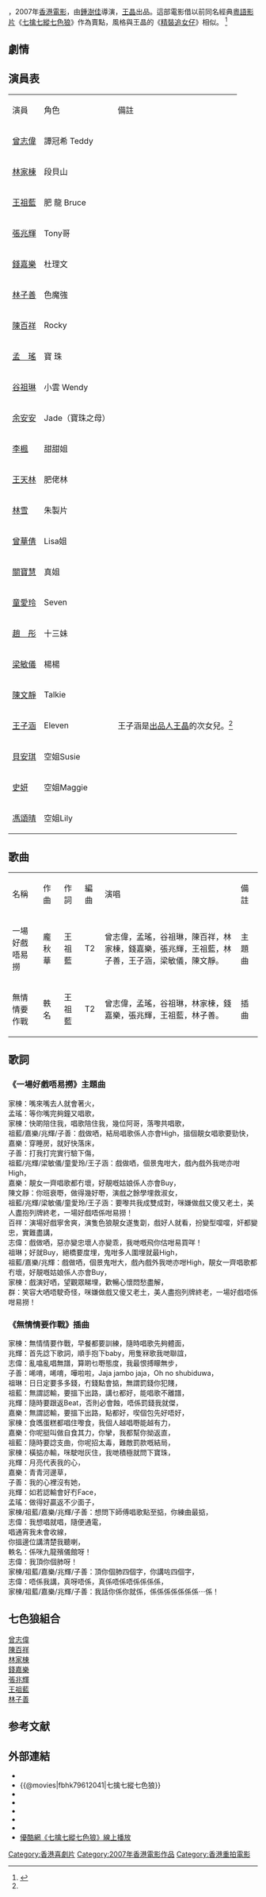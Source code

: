 {{Infobox Film
| name    = 七擒七縱七色狼
| original_name = ''{{lang|en|Beauty & The 7 Beasts}}''
| image          = Beauty & The 7 Beasts poster.jpg
| caption        =
| director       = [[鍾澍佳|鍾澍佳]]
| producer       = [[王晶_(導演)|王晶]]、[[曾志偉|曾志偉]]
| producer_2     = [[陳耀華|陳耀華]]、[[蔡家傑|蔡家傑]]
| writer         = 王晶
| starring       = {{ubl|[[曾志偉|曾志偉]]|[[林家棟|林家棟]]|[[王祖藍|王祖藍]]|[[張兆輝|張兆輝]]|[[錢嘉樂|錢嘉樂]]|[[林子善|林子善]]|[[陳百祥|陳百祥]]|[[孟瑤_(藝人)|孟瑤]]|[[谷祖琳|谷祖琳]]}}
| music          = [[羅堅|羅堅]]
| cinematography = [[馮遠文|馮遠文]]、[[馮國偉|馮國偉]]
| editing        =
| distributor    = 勝琦國際多媒體
| released       = {{HKG}}：{{film date|2007|9|25}}
| runtime        = 
| country        = {{HKG}}
| language       = [[粵語|粵語]]
| budget         =
| website        =
| amg_id         =
| imdb_id        = tt1334049
}}

{{engname|《七擒七縱七色狼》|''Beauty & The 7 Beasts''}}，2007年[[香港電影|香港電影]]，由[[鍾澍佳|鍾澍佳]]導演，[[王晶_(導演)|王晶]]出品。這部電影借以前同名經典[[粵語|粵語]][[视频|影片]]《[[七擒七縱七色狼_(1970年電影)|七擒七縱七色狼]]》作為賣點，風格與王晶的《[[精裝追女仔|精裝追女仔]]》相似。 <ref name="無人沙灘取景">{{cite news|author=魏人|title=《七擒七縱七色狼》無人沙灘取景|url=http://www.mingpaony.com/htm/News/20070913/HK-mcd1.htm|work=明報|publisher=明報新聞網 紐約免費報|date=2007-09-13|accessdate=2009-11-24|deadurl=yes|archiveurl=https://archive.is/20071225143149/http://www.mingpaony.com/htm/News/20070913/HK-mcd1.htm|archivedate=2007-12-25}}</ref>

== 劇情 ==

== 演員表 ==
{| class="wikitable"
|-style="background:LightSkyBlue; color:black; font-weight:bold; text-align:center;"
|演員||角色||備註
|-
|[[曾志偉|曾志偉]] ||譚冠希 Teddy||
|-
|[[林家棟|林家棟]] ||段貝山||
|-
|[[王祖藍|王祖藍]] ||肥 龍 Bruce||
|-
|[[張兆輝|張兆輝]] || Tony哥||
|-
|[[錢嘉樂|錢嘉樂]] || 杜理文||
|-
|[[林子善|林子善]] || 色魔強||
|-
|[[陳百祥|陳百祥]] || Rocky||
|-
|[[孟瑤_(藝人)|孟　瑤]] || 寶 珠||
|-
|[[谷祖琳|谷祖琳]] || 小雲 Wendy||
|-
|[[余安安|余安安]] || Jade（寶珠之母）||
|-
|[[李楓_(演員)|李楓]] || 甜甜姐||
|-
|[[王天林|王天林]] || 肥佬林||
|-
|[[林雪|林雪]] || 朱製片
|-
|[[曾華倩|曾華倩]] || Lisa姐||
|-
|[[關寶慧|關寶慧]] || 真姐||
|-
|[[童愛玲|童愛玲]] || Seven||
|-
|[[趙彤|趙　彤]] || 十三妹||
|-
|[[梁敏儀|梁敏儀]] || 楊楊||
|-
|[[陳文靜|陳文靜]] || Talkie||
|-
|[[王子涵|王子涵]] || Eleven||王子涵是[[出品人|出品人]][[王晶_(導演)|王晶]]的次女兒。<ref name="無人沙灘取景" />
|-
|[[貝安琪|貝安琪]] || 空姐Susie||
|-
|[[史妍|史妍]] || 空姐Maggie||
|-
|[[馮頌晴|馮頌晴]] || 空姐Lily||
|}

==歌曲==
{| class="wikitable"
|-style="background:LightSkyBlue; color:black; font-weight:bold; text-align:center;" 
| 名稱||作曲||作詞||編曲||演唱||備註
|-
|一場好戲唔易撈||龐秋華||王祖藍||T2||曾志偉，孟瑤，谷祖琳，陳百祥，林家棟，錢嘉樂，張兆輝，王祖藍，林子善，王子涵，梁敏儀，陳文靜。|| 主題曲
|-
|無情情要作戰||軼名||王祖藍||T2||曾志偉，孟瑤，谷祖琳，林家棟，錢嘉樂，張兆輝，王祖藍，林子善。||插曲
|}

==歌詞==
===《一場好戲唔易撈》主題曲===
家棟：嘴來嘴去人就會著火，<br>
孟瑤：等你嘴完夠鐘又唱歌，<br>
家棟：快啲陪住我，唱歌陪住我，幾位阿哥，落嚟共唱歌，<br>
祖藍/嘉樂/兆輝/子善：戲做哂，結局唱歌係人亦會High，搵個靚女唱歌要勁快，<br>
嘉樂：穿睡房，就好快落床，<br>
子善：打我打完實行驗下傷，<br>
祖藍/兆輝/梁敏儀/童愛玲/王子涵：戲做哂，個景鬼咁大，戲內戲外我哋亦咁High，<br>
嘉樂：靚女一齊唱歌都冇壞，好靚嘅姑娘係人亦會Buy，<br>
陳文靜：你班衰嘢，做得幾好嘢，演戲之餘學埋救淑女，<br>
祖藍/兆輝/梁敏儀/童愛玲/王子涵：要嚟共我成雙成對，咪嫌做戲又傻又老土，美人盡抱列牌終老，一場好戲唔係咁易撈！<br>
百祥：演場好戲寧舍爽，演隻色狼靚女遂隻劏，戲好人就看，扮變型噹噹，奸都變忠，實難盡講，<br>
志偉：戲做哂，惡亦變忠壞人亦變乖，我哋嘅飛你估咁易買咩！<br>
祖琳；好就Buy，絕橋要度埋，鬼咁多人圍埋就最High，<br>
祖藍/嘉樂/兆輝：戲做哂，個景鬼咁大，戲內戲外我哋亦咁High，靚女一齊唱歌都冇壞，好靚嘅姑娘係人亦會Buy，<br>
家棟：戲演好哂，望觀眾睇埋，歡暢心懷悶愁盡解，<br>
群：笑容大哂唔駛奇怪，咪嫌做戲又傻又老土，美人盡抱列牌終老，一場好戲唔係咁易撈！

===《無情情要作戰》插曲===
家棟：無情情要作戰，早餐都要訓練，隨時唱歌先夠體面，<br>
兆輝：首先諗下歌詞，順手抱下baby，用隻冧歌我哋聯誼，<br>
志偉：亂噏亂唱無譜，算啲乜嘢態度，我最恨搏矇無步，<br>
子善：唏唷，唏唷，嘩啦啦，Jaja jambo jaja，Oh no shubiduwa，<br>
祖琳：日日定要多多錢，冇錢點會掂，無謂罰錢你犯賤，<br>
祖藍：無謂認輸，要搵下出路，講乜都好，能唱歌不離譜，<br>
兆輝：隨時要跟返Beat，否則必會蝕，唔係罰錢我就傑，<br>
嘉樂：無謂認輸，要搵下出路，點都好，喫個包先好唔好，<br>
家棟：食嚿蛋糕都唱住嚟食，我個人越唱嘢能越有力，<br>
嘉樂：你呢挺叫做自食其力，你攣，我都幫你拗返直，<br>
祖藍：隨時要諗支曲，你呢招太毒，難敵罰款嘅結局，<br>
家棟：橫掂亦輸，咪駛咁灰住，我哋積極就問下寶珠，<br>
兆輝：月亮代表我的心，<br>
嘉樂：青青河邊草，<br>
子善：我的心裡沒有她，<br>
兆輝：如若認輸會好冇Face，<br>
孟瑤：做得好贏返不少面子，<br>
家棟/祖藍/嘉樂/兆輝/子善：想問下師傅唱歌點至掂，你練曲最掂，<br>
志偉：我想唱就唱，隨便通電，<br>唱通宵我未會收線，<br>
你搵邊位講清楚我聽喇，<br>
軼名：係咪九龍殯儀館呀！<br>
志偉：我頂你個肺呀！<br>
家棟/祖藍/嘉樂/兆輝/子善：頂你個肺四個字，你講咗四個字，<br>
志偉：唔係我講，真呀唔係，真係唔係唔係係係係，<br>
家棟/祖藍/嘉樂/兆輝/子善：我話你係你就係，係係係係係係係⋯係！

==七色狼組合==
[[曾志偉|曾志偉]]<br>[[陳百祥|陳百祥]]<br>[[林家棟|林家棟]]<br>[[錢嘉樂|錢嘉樂]]<br>[[張兆輝|張兆輝]]<br>[[王祖藍|王祖藍]]<br>[[林子善|林子善]]

== 参考文献 ==
{{reflist}}

==外部連結==
*{{MSN movie|345|七擒七縱七色狼}}
*{{@movies|fbhk79612041|七擒七縱七色狼}}
*{{douban|title=七擒七縱七色狼}}
*{{Mtime|67567|七擒七縱七色狼}}
*{{rotten-tomatoes|beauty-and-the-7-beasts|七擒七縱七色狼}}
*{{hkmdb title|12713|七擒七縱七色狼}}
*{{imdb title|1334049|七擒七縱七色狼}}
*[http://v.youku.com/v_show/id_XNjg0MTY5OTI0.html?from=y1.2-1-96.3.6-2.1-1-1-5-0 優酷網《七擒七縱七色狼》線上播放]{{Wayback|url=http://v.youku.com/v_show/id_XNjg0MTY5OTI0.html?from=y1.2-1-96.3.6-2.1-1-1-5-0 |date=20150923190232 }}

{{金話梅電影選舉}}
{{DEFAULTSORT:Beauty & The 7 Beasts}}
[[Category:香港喜劇片|Category:香港喜劇片]]
[[Category:2007年香港電影作品|Category:2007年香港電影作品]]
[[Category:香港重拍電影|Category:香港重拍電影]]